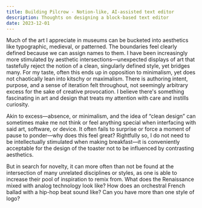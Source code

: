 ```yaml
---
title: Building Pilcrow - Notion-like, AI-assisted text editor
description: Thoughts on designing a block-based text editor
date: 2023-12-01
---
```


Much of the art I appreciate in museums can be bucketed into aesthetics like typographic, medieval, or patterned. The boundaries feel clearly defined because we can assign names to them. I have been increasingly more stimulated by aesthetic intersections—unexpected displays of art that tastefully reject the notion of a clean, singularly defined style, yet bridges many. For my taste, often this ends up in opposition to minimalism, yet does not chaotically lean into kitschy or maximalism. There is authoring intent, purpose, and a sense of iteration felt throughout, not seemingly arbitrary excess for the sake of creative provocation. I believe there's something fascinating in art and design that treats my attention with care and instills curiosity.

Akin to excess—absence, or minimalism, and the idea of “clean design” can sometimes make me not think or feel anything special when interfacing with said art, software, or device. It often fails to surprise or force a moment of pause to ponder—why does this feel great? Rightfully so, I do not need to be intellectually stimulated when making breakfast—it is conveniently acceptable for the design of the toaster not to be influenced by contrasting aesthetics.

But in search for novelty, it can more often than not be found at the intersection of many unrelated disciplines or styles, as one is able to increase their pool of inspiration to remix from. What does the Renaissance mixed with analog technology look like? How does an orchestral French ballad with a hip-hop beat sound like? Can you have more than one style of logo?
